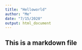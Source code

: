 ```yaml
---
title: "Helloworld"
author: "Me"
date: "7/15/2020"
output: html_document
---
```


## This is a markdown file

